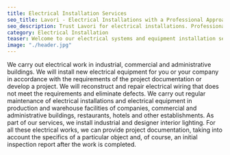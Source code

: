 ```yaml
---
title: Electrical Installation Services
seo_title: Lavori - Electrical Installations with a Professional Approach
seo_description: Trust Lavori for electrical installations. Professional solutions for all needs - from power wiring to lighting systems. Reliable and safe electrical installations for your peaceful home.
category: Electrical Installation
teaser: Welcome to our electrical systems and equipment installation services, where cutting-edge technology is combined with unrivaled expertise.expertise.  
image: "./header.jpg"
---
```

<p>
We carry out electrical work in industrial, commercial and administrative buildings. We will install new electrical equipment for you or your company in accordance with the requirements of the project documentation or develop a project. We will reconstruct and repair electrical wiring that does not meet the requirements and eliminate defects. We carry out regular maintenance of electrical installations and electrical equipment in production and warehouse facilities of companies, commercial and administrative buildings, restaurants, hotels and other establishments. As part of our services, we install industrial and designer interior lighting. For all these electrical works, we can provide project documentation, taking into account the specifics of a particular object and, of course, an initial inspection report after the work is completed.
</p>